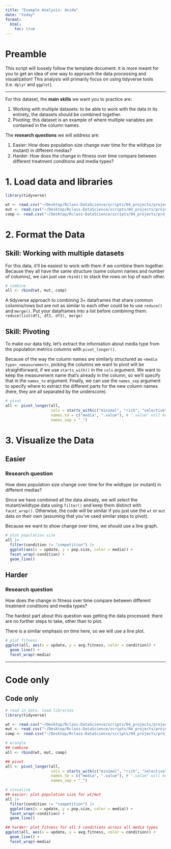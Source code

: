```yaml
---
title: "Example Analysis: Avida"
date: "today"
format: 
  html:
    toc: true
---
```


# Preamble

This script will loosely follow the template document: it is more meant for you to get an idea of one way to approach the data processing and visualization! This analysis will primarily focus on using tidyverse tools (i.e. `dplyr` and `ggplot`).

------------------------------------------------------------------------

For this dataset, the **main skills** we want you to practice are:

1.  Working with multiple datasets: to be able to work with the data in its entirety, the datasets should be combined together.
2.  Pivoting: this dataset is an example of where multiple variables are contained in the column names.

The **research questions** we will address are:

1.  Easier: How does population size change over time for the wildtype (or mutant) in different medias?
2.  Harder: How does the change in fitness over time compare between different treatment conditions and media types?

# 1. Load data and libraries

```r
library(tidyverse)

wt <- read.csv("~/Desktop/Rclass-DataScience/scripts/04_projects/project-day-2_files/datasets/avida/avida_wildtype.csv", header = TRUE, sep = ",")
mut <- read.csv("~/Desktop/Rclass-DataScience/scripts/04_projects/project-day-2_files/datasets/avida/avida_mutant.csv", header = TRUE, sep = ",")
comp <- read.csv("~/Desktop/Rclass-DataScience/scripts/04_projects/project-day-2_files/datasets/avida/avida_competition.csv", header = TRUE, sep = ",")
```

# 2. Format the Data

## Skill: Working with multiple datasets

For this data, it'll be easiest to work with them if we combine them together. Because they all have the same structure (same column names and number of columns), we can just use `rbind()` to stack the rows on top of each other.

```r
# combine
all <- rbind(wt, mut, comp)
```

::: {.callout-note title="Other approaches to combining 3+ dataframes" collapse="true"}
A tidyverse approach to combining 3+ dataframes that share common columns/rows but are not as similar to each other could be to use `reduce()` and `merge()`. Put your dataframes into a list before combining them: `reduce(list(df1, df2, df3), merge)`
:::

## Skill: Pivoting

To make our data tidy, let's extract the information about media type from the population metrics columns with `pivot_longer()`.

Because of the way the column names are similarly structured as `<media type>_<measurement>`, picking the columns we want to pivot will be straightforward, if we use `starts_with()` in the `cols` argument. We want to keep the measurement name that's already in the column, so we'll specify that in the `names_to` argument. Finally, we can use the `names_sep` argument to specify where to extract the different parts for the new column names (here, they are all separated by the underscore).

```r
# pivot
all <- pivot_longer(all,
                    cols = starts_with(c("minimal", "rich", "selective")),
                    names_to = c("media", ".value"), # ".value" will keep the <measurement> as the column name after pivoting
                    names_sep = "_")
```

# 3. Visualize the Data

## Easier

::: callout-note
### Research question
How does population size change over time for the wildtype (or mutant) in different medias?
:::

Since we have combined all the data already, we will select the mutant/wildtype data using `filter()` and keep them distinct with `facet_wrap()`. Otherwise, the code will be similar if you just use the `wt` or `mut` data on their own (assuming that you've used similar steps to pivot).

Because we want to show change over time, we should use a line graph.

```r
# plot population size
all |>
  filter(condition != "competition") |>
  ggplot(aes(x = update, y = pop.size, color = media)) +
  facet_wrap(~condition) +
  geom_line()
```


## Harder

::: callout-note
### Research question

How does the change in fitness over time compare between different treatment conditions and media types?
:::

The hardest part about this question was getting the data processed: there are no further steps to take, other than to plot.

There is a similar emphasis on time here, so we will use a line plot.

```r
# plot fitness
ggplot(all, aes(x = update, y = avg.fitness, color = condition)) +
  geom_line() +
  facet_wrap(~media)
```


------------------------------------------------------------------------

# Code only

::: {.callout-note collapse="true"}
## Code only

```r
# read in data, load libraries
library(tidyverse)

wt <- read.csv("~/Desktop/Rclass-DataScience/scripts/04_projects/project-day-2_files/datasets/avida/avida_wildtype.csv", header = TRUE, sep = ",")
mut <- read.csv("~/Desktop/Rclass-DataScience/scripts/04_projects/project-day-2_files/datasets/avida/avida_mutant.csv", header = TRUE, sep = ",")
comp <- read.csv("~/Desktop/Rclass-DataScience/scripts/04_projects/project-day-2_files/datasets/avida/avida_competition.csv", header = TRUE, sep = ",")

# wrangle
## combine
all <- rbind(wt, mut, comp)

## pivot
all <- pivot_longer(all,
                    cols = starts_with(c("minimal", "rich", "selective")),
                    names_to = c("media", ".value"), # ".value" will keep the <measurement> as the column name after pivoting
                    names_sep = "_")

# visualize
## easier: plot population size for wt/mut
all |>
  filter(condition != "competition") |>
  ggplot(aes(x = update, y = pop.size, color = media)) +
  facet_wrap(~condition) +
  geom_line()

## harder: plot fitness for all 3 conditions across all media types
ggplot(all, aes(x = update, y = avg.fitness, color = condition)) +
  geom_line() +
  facet_wrap(~media)
```
:::
